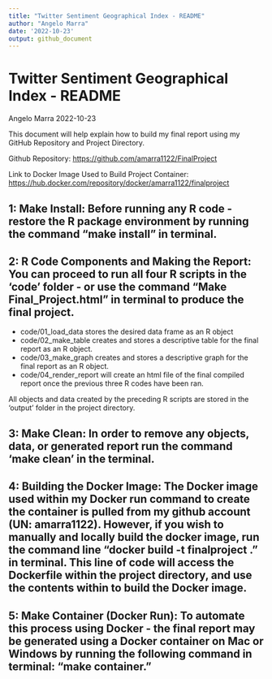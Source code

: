 ```yaml
---
title: "Twitter Sentiment Geographical Index - README"
author: "Angelo Marra"
date: '2022-10-23'
output: github_document
---
```

Twitter Sentiment Geographical Index - README
================
Angelo Marra
2022-10-23

This document will help explain how to build my final report using my
GitHub Repository and Project Directory.

Github Repository: 
<https://github.com/amarra1122/FinalProject>

Link to Docker Image Used to Build Project Container:
<https://hub.docker.com/repository/docker/amarra1122/finalproject>

## **1: Make Install:** Before running any R code - restore the R package environment by running the command **"make install"** in terminal. 

## **2: R Code Components and Making the Report:** You can proceed to run all four R scripts in the ‘code’ folder - or use the command **“Make Final_Project.html”** in terminal to produce the final project.
* code/01_load_data stores the desired data frame as an R object
* code/02_make_table creates and stores a descriptive table for the final report as an R object. 
* code/03_make_graph creates and stores a descriptive graph for the final report as an R object. 
* code/04_render_report will create an html file of the final compiled report once the previous three R codes have been ran. 

All objects and data created by the preceding R scripts are stored in the 'output' folder in the project directory.

## **3: Make Clean:** In order to remove any objects, data, or generated report run the command **'make clean'** in the terminal.

## **4: Building the Docker Image:** The Docker image used within my Docker run command to create the container is pulled from my github account (UN: amarra1122). However, if you wish to manually and locally build the docker image, run the command line **"docker build -t finalproject ."** in terminal. This line of code will access the Dockerfile within the project directory, and use the contents within to build the Docker image.

## **5: Make Container (Docker Run):** To automate this process using Docker - the final report may be generated using a Docker container on Mac or Windows by running the following command in terminal: **"make container."**
